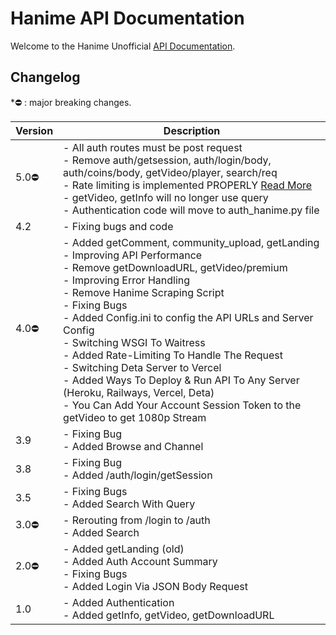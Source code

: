 # Hanime API Documentation

Welcome to the Hanime Unofficial [API Documentation](/docs/get-started).

## Changelog

*⛔ : major breaking changes.

| Version | Description                                                                                                                                                                                                                                                                                                                                                                                                                                                                                                                                                                     |
| ------- | ------------------------------------------------------------------------------------------------------------------------------------------------------------------------------------------------------------------------------------------------------------------------------------------------------------------------------------------------------------------------------------------------------------------------------------------------------------------------------------------------------------------------------------------------------------------------------- |
| 5.0⛔   | - All auth routes must be post request<br/>- Remove auth/getsession, auth/login/body, auth/coins/body, getVideo/player, search/req<br/>- Rate limiting is implemented PROPERLY [Read More](/docs/info)<br/>- getVideo, getInfo will no longer use query<br/>- Authentication code will move to auth_hanime.py file                                                                                                                                                                                                                                                              |
| 4.2     | - Fixing bugs and code                                                                                                                                                                                                                                                                                                                                                                                                                                                                                                                                                          |
| 4.0⛔   | - Added getComment, community_upload, getLanding<br/>- Improving API Performance<br/>- Remove getDownloadURL, getVideo/premium<br/>- Improving Error Handling<br/>- Remove Hanime Scraping Script<br/>- Fixing Bugs<br/>- Added Config.ini to config the API URLs and Server Config<br/>- Switching WSGI To Waitress<br/>- Added Rate-Limiting To Handle The Request<br/>- Switching Deta Server to Vercel<br/>- Added Ways To Deploy & Run API To Any Server (Heroku, Railways, Vercel, Deta)<br/>- You Can Add Your Account Session Token to the getVideo to get 1080p Stream |
| 3.9     | - Fixing Bug<br/>- Added Browse and Channel                                                                                                                                                                                                                                                                                                                                                                                                                                                                                                                                     |
| 3.8     | - Fixing Bug<br/>- Added /auth/login/getSession                                                                                                                                                                                                                                                                                                                                                                                                                                                                                                                                 |
| 3.5     | - Fixing Bugs<br/>- Added Search With Query                                                                                                                                                                                                                                                                                                                                                                                                                                                                                                                                     |
| 3.0⛔   | - Rerouting from /login to /auth<br/>- Added Search                                                                                                                                                                                                                                                                                                                                                                                                                                                                                                                             |
| 2.0⛔   | - Added getLanding (old)<br/>- Added Auth Account Summary<br/>- Fixing Bugs<br/>- Added Login Via JSON Body Request                                                                                                                                                                                                                                                                                                                                                                                                                                                             |
| 1.0     | - Added Authentication<br/>- Added getInfo, getVideo, getDownloadURL                                                                                                                                                                                                                                                                                                                                                                                                                                                                                                            |
